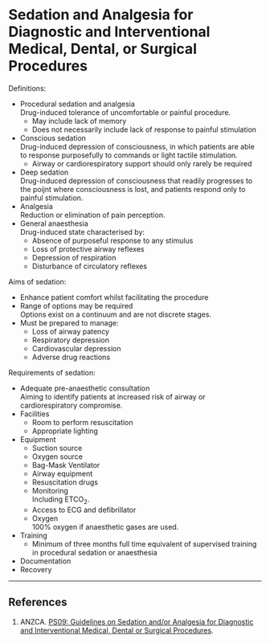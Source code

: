 # Sedation and Analgesia for Diagnostic and Interventional Medical, Dental, or Surgical Procedures


Definitions:

* Procedural sedation and analgesia  
Drug-induced tolerance of uncomfortable or painful procedure.
	* May include lack of memory
	* Does not necessarily include lack of response to painful stimulation
* Conscious sedation  
Drug-induced depression of consciousness, in which patients are able to response purposefully to commands or light tactile stimulation.
	* Airway or cardiorespiratory support should only rarely be required
* Deep sedation  
Drug-induced depression of consciousness that readily progresses to the poijnt where consciousness is lost, and patients respond only to painful stimulation.
* Analgesia  
Reduction or elimination of pain perception.
* General anaesthesia  
Drug-induced state characterised by:
	* Absence of purposeful response to any stimulus
	* Loss of protective airway reflexes
	* Depression of respiration
	* Disturbance of circulatory reflexes

Aims of sedation:

* Enhance patient comfort whilst facilitating the procedure
* Range of options may be required  
Options exist on a continuum and are not discrete stages.
* Must be prepared to manage:
	* Loss of airway patency
	* Respiratory depression
	* Cardiovascular depression
	* Adverse drug reactions

Requirements of sedation:

* Adequate pre-anaesthetic consultation  
Aiming to identify patients at increased risk of airway or cardiorespiratory compromise.
* Facilities
	* Room to perform resuscitation
	* Appropriate lighting
* Equipment
	* Suction source
	* Oxygen source
	* Bag-Mask Ventilator
	* Airway equipment
	* Resuscitation drugs
	* Monitoring  
	Including ETCO~2~.
	* Access to ECG and defibrillator
	* Oxygen  
	100% oxygen if anaesthetic gases are used.
* Training
	* Minimum of three months full time equivalent of supervised training in procedural sedation or anaesthesia
* Documentation
* Recovery

---

## References

1. ANZCA. [PS09: Guidelines on Sedation and/or Analgesia for Diagnostic and Interventional Medical, Dental or Surgical Procedures](http://www.anzca.edu.au/getattachment/Resources/Professional-documents/ps09-2014-guidelines-on-sedation-and-or-analgesia-for-diagnostic-and-interventional-medical-dental-or-surgical-procedures.pdf).